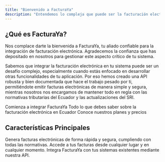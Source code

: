 ```yaml
---
title: "Bienvenido a FacturaYa"
description: "Entendemos lo compleja que puede ser la facturación electrónica, por eso nuestra misión es simplificar tu día a día y permitirte enfocarte en lo que realmente importa: hacer crecer tu negocio."
---
```


## ¿Qué es FacturaYa?

Nos complace darte la bienvenida a FacturaYa, tu aliado confiable para la integración de facturación electrónica. Agradecemos la confianza que has depositado en nosotros para gestionar este aspecto crítico de tu sistema.

Sabemos que integrar la facturación electrónica en tu sistema puede ser un desafío complejo, especialmente cuando estás enfocado en desarrollar otras funcionalidades de tu aplicación. Por eso hemos creado una API robusta y bien documentada que hace el trabajo pesado por ti, permitiéndote emitir facturas electrónicas de manera simple y segura, mientras nosotros nos encargamos de mantener todo en regla con las normativas tributarias del Ecuador y las actualizaciones del SRI.

<CardGroup>
  <Card title="API Reference" icon="code" href="/api-reference/introduction">
    Comienza a integrar FacturaYa
  </Card>
  <Card title="Facturaci��n en Ecuador" icon="book-open" href="/ecuador-info">
    Todo lo que debes saber sobre la facturación electrónica en Ecuador
  </Card>
  <Card title="Precios" icon="money-bill" href="https://facturaya.dev/#pricing">
    Conoce nuestros planes y precios
  </Card>
</CardGroup>

## Características Principales

<AccordionGroup>
  <Accordion icon="receipt" title="Facturación Electrónica">
    Genera facturas electrónicas de forma rápida y segura, cumpliendo con todas
    las normativas.
  </Accordion>
  <Accordion icon="cloud" title="Almacenamiento en la Nube">
    Accede a tus facturas desde cualquier lugar y en cualquier momento.
  </Accordion>
  <Accordion icon="code" title="API Robusta">
    Integra FacturaYa con tus sistemas existentes mediante nuestra API.
  </Accordion>
</AccordionGroup>
